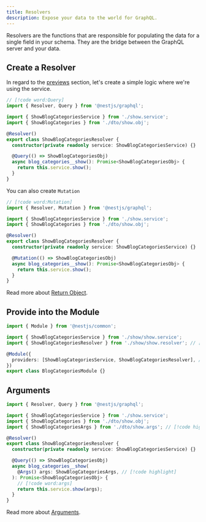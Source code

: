 ```yaml
---
title: Resolvers
description: Expose your data to the world for GraphQL.
---
```


Resolvers are the functions that are responsible for populating the data for a single field in your schema. They are the bridge between the GraphQL server and your data.

## Create a Resolver

In regard to the [previews](/docs/dev/services) section, let's create a simple logic where we're using the service.

```ts title="backend/plugins/blog/categories/show/show.resolver.ts"
// [!code word:Query]
import { Resolver, Query } from '@nestjs/graphql';

import { ShowBlogCategoriesService } from './show.service';
import { ShowBlogCategories } from './dto/show.obj';

@Resolver()
export class ShowBlogCategoriesResolver {
  constructor(private readonly service: ShowBlogCategoriesService) {}

  @Query(() => ShowBlogCategoriesObj)
  async blog_categories__show(): Promise<ShowBlogCategoriesObj> {
    return this.service.show();
  }
}
```

You can also create `Mutation`

```ts title="backend/plugins/blog/categories/show/show.resolver.ts"
// [!code word:Mutation]
import { Resolver, Mutation } from '@nestjs/graphql';

import { ShowBlogCategoriesService } from './show.service';
import { ShowBlogCategories } from './dto/show.obj';

@Resolver()
export class ShowBlogCategoriesResolver {
  constructor(private readonly service: ShowBlogCategoriesService) {}

  @Mutation(() => ShowBlogCategoriesObj)
  async blog_categories__show(): Promise<ShowBlogCategoriesObj> {
    return this.service.show();
  }
}
```

Read more about [Return Object](/docs/dev/services#return-object).

## Provide into the Module

```ts title="backend/plugins/blog/categories/categories.module.ts"
import { Module } from '@nestjs/common';

import { ShowBlogCategoriesService } from './show/show.service';
import { ShowBlogCategoriesResolver } from './show/show.resolver'; // [!code highlight]

@Module({
  providers: [ShowBlogCategoriesService, ShowBlogCategoriesResolver], // [!code highlight]
})
export class BlogCategoriesModule {}
```

## Arguments

```ts title="backend/plugins/blog/categories/show/show.resolver.ts"
import { Resolver, Query } from '@nestjs/graphql';

import { ShowBlogCategoriesService } from './show.service';
import { ShowBlogCategories } from './dto/show.obj';
import { ShowBlogCategoriesArgs } from './dto/show.args'; // [!code highlight]

@Resolver()
export class ShowBlogCategoriesResolver {
  constructor(private readonly service: ShowBlogCategoriesService) {}

  @Query(() => ShowBlogCategoriesObj)
  async blog_categories__show(
    @Args() args: ShowBlogCategoriesArgs, // [!code highlight]
  ): Promise<ShowBlogCategoriesObj> {
    // [!code word:args]
    return this.service.show(args);
  }
}
```

Read more about [Arguments](/docs/dev/services#arguments).

